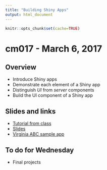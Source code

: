 ```yaml
---
title: "Building Shiny Apps"
output: html_document
---
```


```r
knitr::opts_chunk$set(cache=TRUE)
```

# cm017 - March 6, 2017

## Overview

* Introduce Shiny apps
* Demonstrate each element of a Shiny app
* Distinguish *UI* from *server* components
* Build the UI component of a Shiny app

## Slides and links

* [Tutorial from class](shiny01_abc.html)
* [Slides](extras/cm019_slides.html)
* [Virginia ABC sample app](https://bensoltoff.shinyapps.io/cfss-abc/)

## To do for Wednesday

* Final projects
